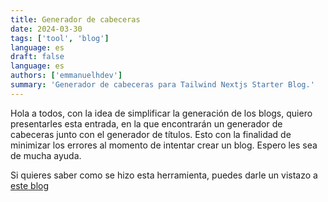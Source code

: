 ```yaml
---
title: Generador de cabeceras
date: 2024-03-30
tags: ['tool', 'blog']
language: es
draft: false
language: es
authors: ['emmanuelhdev']
summary: 'Generador de cabeceras para Tailwind Nextjs Starter Blog.'
---
```


Hola a todos, con la idea de simplificar la generación de los blogs, quiero presentarles esta entrada, en la que encontrarán un generador de cabeceras junto con el generador de títulos. Esto con la finalidad de minimizar los errores al momento de intentar crear un blog. Espero les sea de mucha ayuda.

Si quieres saber como se hizo esta herramienta, puedes darle un vistazo a [este blog](https://emmanuelh.dev/blog/how-to-create-a-new-file-in-github-using-a-customized-url)

<HeaderGenerator />

